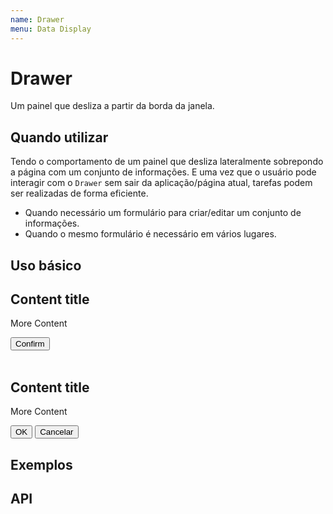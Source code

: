 ```yaml
---
name: Drawer
menu: Data Display
---
```




# Drawer

Um painel que desliza a partir da borda da janela.

## Quando utilizar

Tendo o comportamento de um painel que desliza lateralmente sobrepondo a página com um conjunto de informações. E uma vez que o usuário pode interagir com o `Drawer` sem sair da aplicação/página atual, tarefas podem ser realizadas de forma eficiente.

- Quando necessário um formulário para criar/editar um conjunto de informações.
- Quando o mesmo formulário é necessário em vários lugares.

## Uso básico

<Playground>
  <Drawer title="Drawer title">
    <div>
      <h2>Content title</h2>
      <p>More Content</p>
      <Button type="primary">Confirm</Button>
    </div>
  </Drawer>
  <br />
  <Drawer title="Drawer title without backdrop close" backdropClosable={false}>
    <div>
      <h2>Content title</h2>
      <p>More Content</p>
      <div style={{ display: "flex" }}>
        <Button type="primary">OK</Button>
        <button
          style={{ marginLeft: "1em", background: "none", border: "none" }}
        >
          <span>Cancelar</span>
        </button>
      </div>
    </div>
  </Drawer>
</Playground>

## Exemplos

## API

<Props of={Drawer} />
